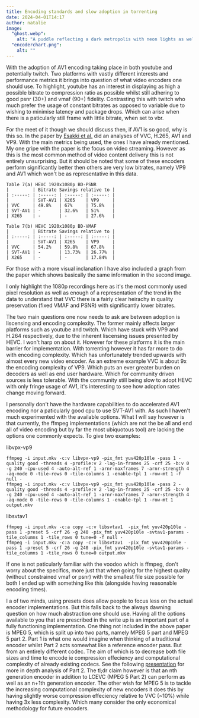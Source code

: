 ```yaml
---
title: Encoding standards and slow adoption in torrenting
date: 2024-04-01T14:17
author: natalie
image:
  "ghost.webp":
    alt: "A puddle reflecting a dark metropolis with neon lights as well as an overlay with video/audio encoding information."
  "encoderchart.png":
    alt: ""
---
```

With the adoption of AV1 encoding taking place in both youtube and potentially twitch. Two platforms with vastly different interests and performance metrics it brings into question of what video encoders one should use. To highlight, youtube has an interest in displaying as high a possible bitrate to compression ratio as possible whilst still adhering to good psnr (30+) and vmaf (90+) fidelity. Contrasting this with twitch who much prefer the usage of constant bitrates as opposed to variable due to wishing to minimise latency and package drops. Which can arise when there is a paticularly still frame with little bitrate, when set to vbr.

For the meet of it though we should discuss then, if AV1 is so good, why is this so. In the paper by [Esakki et al.](https://www.researchgate.net/publication/343302953) did an analyses of VVC, H.265, AV1 and VP9.  With the main metrics being used, the ones I have already mentioned. My one gripe with the paper is the focus on video streaming. However as this is the most common method of video content delivery this is not entirely unsurprising. But it should be noted that some of these encoders perform significantly better then others are very low bitrates, namely VP9 and AV1 which won't be as representative in this data. 

```
Table 7(a) HEVC 1920x1080p BD-PSNR
|         | Bitrate Savings relative to |
| :-----: | :-----: | :-----: | :-----: |
|         | SVT-AV1 | X265    | VP9     |
| VVC     | 49.8%   | 67%     | 75.8%   |
| SVT-AV1 | -       | 32.6%   | 51%     |
| X265    | -       | -       | 27.6%   |

Table 7(b) HEVC 1920x1080p BD-VMAF
|         | Bitrate Savings relative to |
| :-----: | :-----: | :-----: | :-----: |
|         | SVT-AV1 | X265    | VP9     |
| VVC     | 54.2%   | 59.8%   | 67.8%   |
| SVT-AV1 | -       | 13.73%  | 26.77%  |
| X265    | -       | -       | 17.84%  |
```

For those with a more visual inclanation I have also included a graph from the paper which shows basically the same information in the second image.

I only highlight the 1080p recordings here as it's the most commonly used pixel resolution as well as enough of a representation of the trend in the data to understand that VVC there is a fairly clear heirachy in quality preservation (fixed VMAF and PSNR) with significantly lower bitrates.

The two main questions one now needs to ask are between adoption is liscensing and encoding complexity. The former mainly affects larger platforms such as youtube and twitch. Which have stuck with VP9 and H.264 respectively, due to the inherent liscensing issues presented by HEVC. I won't harp on about it. However for these platforms it is the main barrier for implementation. With torrenting however it has far more to do with encoding complexity. Which has unfortunately trended upwards with almost every new video encoder. As an extreme example VVC is about 9x the encoding complexity of VP9. Which puts an ever greater burden on decoders as well as end user hardware. Which for community driven sources is less tolerable. With the community still being slow to adopt HEVC with only fringe usage of AV1, it's interesting to see how adoption rates change moving forward.

I personally don't have the hardware capabilities to do accelerated AV1 encoding nor a paticularly good cpu to use SVT-AV1 with. As such I haven't much experimented with the available options. What I will say however is that currently, the ffmpeg implementations (which are not the be all and end all of video encoding but by far the most ubiquotous tool) are lacking the options one commonly expects. To give two examples:

libvpx-vp9
```
ffmpeg -i input.mkv -c:v libvpx-vp9 -pix_fmt yuv420p10le -pass 1 -quality good -threads 4 -profile:v 2 -lag-in-frames 25 -crf 25 -b:v 0 -g 240 -cpu-used 4 -auto-alt-ref 1 -arnr-maxframes 7 -arnr-strength 4 -aq-mode 0 -tile-rows 0 -tile-columns 1 -enable-tpl 1 -row-mt 1 -f null -
ffmpeg -i input.mkv -c:v libvpx-vp9 -pix_fmt yuv420p10le -pass 2 -quality good -threads 4 -profile:v 2 -lag-in-frames 25 -crf 25 -b:v 0 -g 240 -cpu-used 4 -auto-alt-ref 1 -arnr-maxframes 7 -arnr-strength 4 -aq-mode 0 -tile-rows 0 -tile-columns 1 -enable-tpl 1 -row-mt 1 output.mkv
``` 

libsvtav1
```
ffmpeg -i input.mkv -c:a copy -c:v libsvtav1  -pix_fmt yuv420p10le -pass 1 -preset 5 -crf 26 -g 240 -pix_fmt yuv420p10le -svtav1-params -tile_columns 1 -tile_rows 0 tune=0 -f null -
ffmpeg -i input.mkv -c:a copy -c:v libsvtav1  -pix_fmt yuv420p10le -pass 1 -preset 5 -crf 26 -g 240 -pix_fmt yuv420p10le -svtav1-params -tile_columns 1 -tile_rows 0 tune=0 output.mkv
```

If one is not paticularly familiar with the voodoo which is ffmpeg, don't worry about the specifics, more just that when going for the highest quality (without constrained vmaf or psnr) with the smallest file size possible for both I ended up with something like this (alongside having reasonable encoding times).

I a of two minds, using presets does allow people to focus less on the actual encoder implementations. But this falls back to the always dawning question on how much abstraction one should use. Having all the options available to you that are prescribed in the write up is an important part of a fully functioning implementation. One thing not included in the above paper is MPEG 5, which is split up into two parts, namely MPEG 5 part and MPEG 5 part 2. Part 1 is what one would imagine when thinking of a traditional encoder whilst Part 2 acts somewhat like a reference encoder pass. But from an entirely different codec. The aim of which is to decrease both file sizes and time to encode ie compression effeciency and computational complexity of already existing codecs. See the following [presentation](https://www.itu.int/en/ITU-T/Workshops-and-Seminars/20191008/Documents/Guido_Meardi_Presentation.pdf) for more in depth analysis of Part 2. The tl;dr claim however is that an nth generation encoder in addition to LCEVC (MPEG 5 Part 2) can perform as well as an n+1th generation encoder. The other wish for MPEG 5 is to tackle the increasing computational complexity of new encoders it does this by having slightly worse compression effeciency relative to VVC (~10%) while having 3x less complexity. Which many consider the only economical methodology for future encoders.
